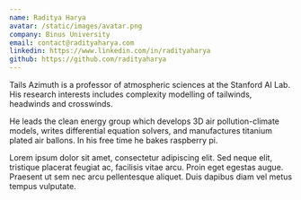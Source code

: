 ```yaml
---
name: Raditya Harya
avatar: /static/images/avatar.png
company: Binus University
email: contact@radityaharya.com
linkedin: https://www.linkedin.com/in/radityaharya
github: https://github.com/radityaharya
---
```


Tails Azimuth is a professor of atmospheric sciences at the Stanford AI Lab. His research interests includes complexity modelling of tailwinds, headwinds and crosswinds.

He leads the clean energy group which develops 3D air pollution-climate models, writes differential equation solvers, and manufactures titanium plated air ballons. In his free time he bakes raspberry pi.

Lorem ipsum dolor sit amet, consectetur adipiscing elit. Sed neque elit, tristique placerat feugiat ac, facilisis vitae arcu. Proin eget egestas augue. Praesent ut sem nec arcu pellentesque aliquet. Duis dapibus diam vel metus tempus vulputate.
